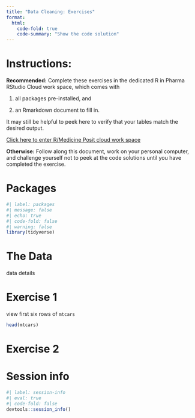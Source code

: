 ```yaml
---
title: "Data Cleaning: Exercises"
format: 
  html:
    code-fold: true
    code-summary: "Show the code solution"
---
```


# Instructions:

**Recommended:** Complete these exercises in the dedicated R in Pharma RStudio Cloud work space, which comes with 

1. all packages pre-installed, and

2. an Rmarkdown document to fill in.

It may still be helpful to peek here to verify that your tables match the 
desired output.

[Click here to enter R/Medicine Posit cloud work space](https://rstudio.cloud/spaces/299322/join?access_code=Vnp96stsVIDLiEJI7AtHAQ4GB1gsptQgnOGb99_N){target="_blank"}

**Otherwise:** Follow along this document, work on your personal computer, 
and challenge yourself not to peek at the code solutions until you have completed
the exercise.

# Packages

```r
#| label: packages
#| message: false
#| echo: true
#| code-fold: false
#| warning: false
library(tidyverse)
```


# The Data

data details

# Exercise 1

view first six rows of `mtcars`

```r
head(mtcars)
```

# Exercise 2


# Session info

```r
#| label: session-info
#| eval: true
#| code-fold: false
devtools::session_info()
```

